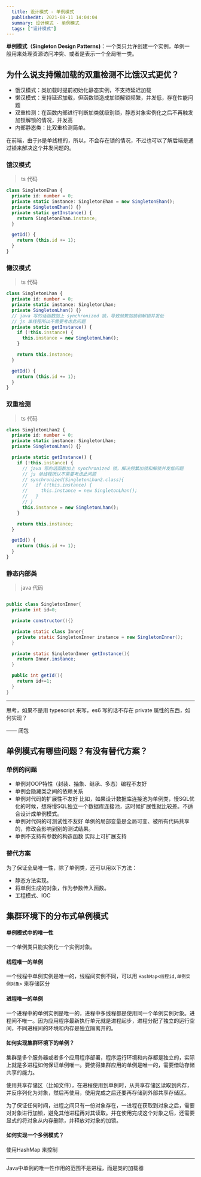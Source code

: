 ```yaml
---
  title: 设计模式 - 单例模式
  publishedAt: 2021-08-11 14:04:04
  summary: 设计模式 - 单例模式
  tags: ["设计模式"]
---
```


**单例模式（Singleton Design Patterns)**：一个类只允许创建一个实例，单例一般用来处理资源访问冲突、或者是表示一个全局唯一类。

## 为什么说支持懒加载的双重检测不比饿汉式更优？

- 饿汉模式：类加载时提前初始化静态实例，不支持延迟加载
- 懒汉模式：支持延迟加载，但函数锁造成加锁解锁频繁，并发低，存在性能问题
- 双重检测：在函数内部进行判断加类就级别锁，静态对象实例化之后不再触发加锁解锁的情况，并发高
- 内部静态类：比双重检测简单。

在前端，由于js是单线程的，所以，不会存在锁的情况，不过也可以了解后端是通过锁来解决这个并发问题的。


### 饿汉模式

> ts 代码

```ts
class SingletonEhan {
  private id: number = 0;
  private static instance: SingletonEhan = new SingletonEhan();
  private SingletonEhan() {}
  private static getInstance() {
    return SingletonEhan.instance;
  }

  getId() {
    return (this.id += 1);
  }
}
```

### 懒汉模式

> ts 代码

```ts
class SingletonLhan {
  private id: number = 0;
  private static instance: SingletonLhan;
  private SingletonLhan() {}
  // java 写的话函数加上 synchronized 锁，导致频繁加锁和解锁并发低
  // js 单线程所以不需要考虑此问题
  private static getInstance() {
    if (!this.instance) {
      this.instance = new SingletonLhan();
    }

    return this.instance;
  }

  getId() {
    return (this.id += 1);
  }
}
```

###  双重检测

> ts 代码

```ts
class SingletonLhan2 {
  private id: number = 0;
  private static instance: SingletonLhan;
  private SingletonLhan() {}

  private static getInstance() {
    if (!this.instance) {
      // java 写的话函数加上 synchronized 锁，解决频繁加锁和解锁并发低问题
      // js 单线程所以不需要考虑此问题
      // synchronized(SingletonLhan2.class){
      //   if (!this.instance) {
      //     this.instance = new SingletonLhan();
      //   }
      // }
      this.instance = new SingletonLhan();
    }

    return this.instance;
  }

  getId() {
    return (this.id += 1);
  }
}
```

### 静态内部类

> java 代码

```java

public class SingletonInner{
  private int id=0;

  private constructor(){}

  private static class Inner{
    private static SingletonInner instance = new SingletonInner();
  }

  private static SingletonInner getInstance(){
    return Inner.instance;
  }

  public int getId(){
    return id+=1;
  }
}

```

---

思考，如果不是用 typescript 来写，es6 写的话不存在 private 属性的东西，如何实现？

—— 闭包

## 单例模式有哪些问题？有没有替代方案？

### 单例的问题

- 单例对OOP特性（封装、抽象、继承、多态）编程不友好
- 单例会隐藏类之间的依赖关系
- 单例对代码的扩展性不友好
 比如，如果设计数据库连接池为单例类，慢SQL优化的时候，想将慢SQL独立一个数据库连接池，这时候扩展性就比较差。不适合设计成单例模式。
- 单例对代码的可测试性不友好
单例的局部变量是全局可变、被所有代码共享的，修改会影响到别的测试结果。
- 单例不支持有参数的构造函数
实际上可扩展支持

### 替代方案

为了保证全局唯一性，除了单例类，还可以用以下方法：

- 静态方法实现。
- 将单例生成的对象，作为参数传入函数。
- 工程模式、IOC



## 集群环境下的分布式单例模式

#### 单例模式中的唯一性

一个单例类只能实例化一个实例对象。

#### 线程唯一的单例

一个线程中单例实例是唯一的，线程间实例不同，可以用 `HashMap<线程id,单例实例对象>`  来存储区分

#### 进程唯一的单例

一个进程中的单例实例是唯一的，进程中多线程都是使用同一个单例实例对象。进程间不唯一。因为应用程序最新执行单元就是进程起步，进程分配了独立的运行空间，不同进程间的环境和内存是独立隔离开的。

#### 如何实现集群环境下的单例？

集群是多个服务器或者多个应用程序部署，程序运行环境和内存都是独立的，实际上就是多进程如何保证单例唯一。要使得集群应用的单例是唯一的，需要借助存储共享的能力。

使用共享存储区（比如文件），在进程使用到单例时，从共享存储区读取到内存，并反序列化为对象，然后再使用，使用完成之后还要再存储到外部共享存储区。

为了保证任何时间，进程之间只有一份对象存在，一进程在获取到对象之后，需要对对象进行加锁，避免其他进程再对其读取。并在使用完成这个对象之后，还需要显式的将对象从内存删除，并释放对对象的加锁。

#### 如何实现一个多例模式？

使用HashMap 来控制

---

Java中单例的唯一性作用的范围不是进程，而是类的加载器









